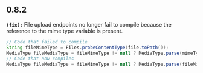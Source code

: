 ## 0.8.2
**`(fix):`** File upload endpoints no longer fail to compile because the reference to
the mime type variable is present.

```java
// Code that failed to compile
String fileMimeType = Files.probeContentType(file.toPath());
MediaType fileMediaType = fileMimeType != null ? MediaType.parse(mimeType) : null; // mimeType undefined
// Code that now compiles
MediaType fileMediaType = fileMimeType != null ? MediaType.parse(fileMimeType) : null;
```


